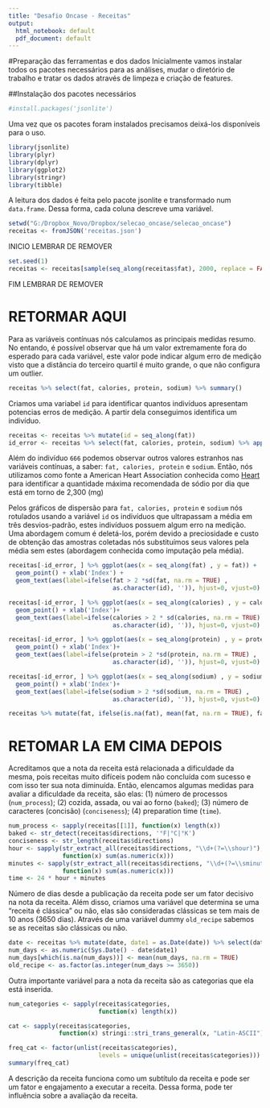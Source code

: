 ```yaml
---
title: "Desafio Oncase - Receitas"
output:
  html_notebook: default
  pdf_document: default
---
```


#Preparação das ferramentas e dos dados
Inicialmente vamos instalar todos os pacotes necessários para as análises, mudar o diretório de trabalho e tratar os dados através de limpeza e criação de features.

##Instalação dos pacotes necessários
```r
#install.packages('jsonlite')

```

Uma vez que os pacotes foram instalados precisamos deixá-los disponíveis para o uso.

```r
library(jsonlite)
library(plyr)
library(dplyr)
library(ggplot2)
library(stringr)
library(tibble)
```

A leitura dos dados é feita pelo pacote jsonlite e transformado num `data.frame`. Dessa forma, cada coluna descreve uma variável.

```r
setwd("G:/Dropbox_Novo/Dropbox/selecao_oncase/selecao_oncase")
receitas <- fromJSON('receitas.json')
```

INICIO LEMBRAR DE REMOVER
```r
set.seed(1)
receitas <- receitas[sample(seq_along(receitas$fat), 2000, replace = FALSE), ]
```
FIM LEMBRAR  DE REMOVER

# RETORMAR AQUI
Para as variáveis contínuas nós calculamos as principais medidas resumo. No entando, é possível observar que há um valor extremamente fora do esperado para cada variável, este valor pode indicar algum erro de medição visto que a distância do terceiro quartil é muito grande, o que não configura um outlier.

```r
receitas %>% select(fat, calories, protein, sodium) %>% summary()
```

Criamos uma variabel `id` para identificar quantos indivíduos apresentam potencias erros de medição. A partir dela conseguimos identifica um indivíduo.

```r
receitas <- receitas %>% mutate(id = seq_along(fat))
id_error <- receitas %>% select(fat, calories, protein, sodium) %>% apply(2, which.max)
```

Além do indivíduo `666` podemos observar outros valores estranhos nas variáveis contínuas, a saber: `fat, calories, protein` e `sodium`. Então, nós utilizamos como fonte a American Heart Association conhecida como [Heart](https://www.heart.org/en/healthy-living/healthy-eating/eat-smart/sodium/how-much-sodium-should-i-eat-per-day) para identificar a quantidade máxima recomendada de sódio por dia que está em torno de 2,300 (mg)


Pelos gráficos de dispersão para `fat, calories, protein` e `sodium` nós rotulados usando a variável `id` os indivíduos que ultrapassam a média em três desvios-padrão, estes indivíduos possuem algum erro na medição. Uma abordagem comum é deletá-los, porém devido a preciosidade e custo de obtenção das amostras coletadas nós substituímos seus valores pela média sem estes (abordagem conhecida como imputação pela média).



```r
receitas[-id_error, ] %>% ggplot(aes(x = seq_along(fat) , y = fat)) + 
  geom_point() + xlab('Index') +
  geom_text(aes(label=ifelse(fat > 2 *sd(fat, na.rm = TRUE) ,
                             as.character(id), '')), hjust=0, vjust=0)

receitas[-id_error, ] %>% ggplot(aes(x = seq_along(calories) , y = calories)) + 
  geom_point() + xlab('Index')+
  geom_text(aes(label=ifelse(calories > 2 * sd(calories, na.rm = TRUE) ,
                             as.character(id), '')), hjust=0, vjust=0)

receitas[-id_error, ] %>% ggplot(aes(x = seq_along(protein) , y = protein)) + 
  geom_point() + xlab('Index')+
  geom_text(aes(label=ifelse(protein > 2 *sd(protein, na.rm = TRUE) ,
                             as.character(id), '')), hjust=0, vjust=0)

receitas[-id_error, ] %>% ggplot(aes(x = seq_along(sodium) , y = sodium)) + 
  geom_point() + xlab('Index')+
  geom_text(aes(label=ifelse(sodium > 2 *sd(sodium, na.rm = TRUE) ,
                             as.character(id), '')), hjust=0, vjust=0)
```


```r
receitas %>% mutate(fat, ifelse(is.na(fat), mean(fat, na.rm = TRUE), fat))
```


# RETOMAR LA EM CIMA DEPOIS

Acreditamos que a nota da receita está relacionada a dificuldade da mesma, pois receitas muito difíceis podem não concluída com sucesso e com isso ter sua nota diminuída. Então, elencamos algumas medidas para avaliar a dificuldade da receita, são elas: (1) número de processos (`num_process`); (2) cozida, assada, ou vai ao forno (`baked`); (3) número de caracteres (concisão) (`conciseness`); (4) preparation time (`time`).

```r
num_process <- sapply(receitas[[1]], function(x) length(x))
baked <- str_detect(receitas$directions, '°F|°C|°K')
conciseness <- str_length(receitas$directions)
hour <- sapply(str_extract_all(receitas$directions, "\\d+(?=\\shour)"),
               function(x) sum(as.numeric(x))) 
minutes <- sapply(str_extract_all(receitas$directions, "\\d+(?=\\sminute)"),
               function(x) sum(as.numeric(x)))
time <- 24 * hour + minutes
```

Número de dias desde a publicação da receita pode ser um fator decisivo na nota da receita. Além disso, criamos uma variável que determina se uma "receita é clássica" ou não, elas são consideradas clássicas se tem mais de 10 anos (3650 dias). Através de uma variável dummy `old_recipe` sabemos se as receitas são clássicas ou não.

```r
date <- receitas %>% mutate(date, date1 = as.Date(date)) %>% select(date1)
num_days <- as.numeric(Sys.Date() - date$date1)
num_days[which(is.na(num_days))] <- mean(num_days, na.rm = TRUE)
old_recipe <- as.factor(as.integer(num_days >= 3650))
```

Outra importante variável para a nota da receita são as categorias que ela está inserida.

```r
num_categories <- sapply(receitas$categories,
                         function(x) length(x))

cat <- sapply(receitas$categories, 
              function(x) stringi::stri_trans_general(x, "Latin-ASCII")  )

freq_cat <- factor(unlist(receitas$categories), 
                         levels = unique(unlist(receitas$categories)))
summary(freq_cat)
```

A descrição da receita funciona como um subtítulo da receita e pode ser um fator e engajamento a executar a receita. Dessa forma, pode ter influência sobre a avaliação da receita.

```r

```


